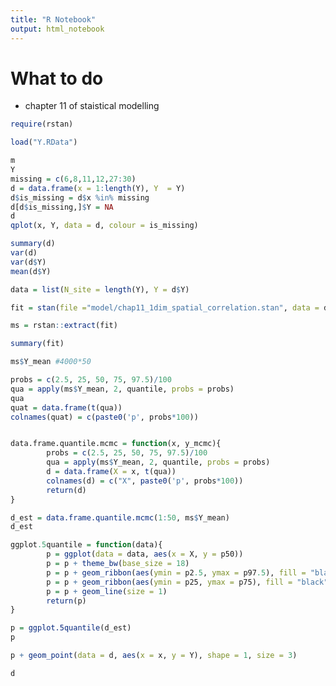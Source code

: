 ```yaml
---
title: "R Notebook"
output: html_notebook
---
```



# What to do
- chapter 11 of staistical modelling
```r
require(rstan)

```

```r
load("Y.RData")

m
Y
missing = c(6,8,11,12,27:30)
d = data.frame(x = 1:length(Y), Y  = Y)
d$is_missing = d$x %in% missing
d[d$is_missing,]$Y = NA
d
qplot(x, Y, data = d, colour = is_missing)

```

```r
summary(d)
var(d)
var(d$Y)
mean(d$Y)

```

```r
data = list(N_site = length(Y), Y = d$Y)

fit = stan(file ="model/chap11_1dim_spatial_correlation.stan", data = data, seed = 1234)
```

```r
ms = rstan::extract(fit)

summary(fit)
```


```r
ms$Y_mean #4000*50

probs = c(2.5, 25, 50, 75, 97.5)/100
qua = apply(ms$Y_mean, 2, quantile, probs = probs)
qua
quat = data.frame(t(qua))
colnames(quat) = c(paste0('p', probs*100))


data.frame.quantile.mcmc = function(x, y_mcmc){
        probs = c(2.5, 25, 50, 75, 97.5)/100
        qua = apply(ms$Y_mean, 2, quantile, probs = probs)
        d = data.frame(X = x, t(qua))
        colnames(d) = c("X", paste0('p', probs*100))
        return(d)
}

d_est = data.frame.quantile.mcmc(1:50, ms$Y_mean)
d_est

ggplot.5quantile = function(data){
        p = ggplot(data = data, aes(x = X, y = p50))
        p = p + theme_bw(base_size = 18)
        p = p + geom_ribbon(aes(ymin = p2.5, ymax = p97.5), fill = "black", alpha = 1/6)
        p = p + geom_ribbon(aes(ymin = p25, ymax = p75), fill = "black", alpha = 2/6)
        p = p + geom_line(size = 1)
        return(p)
}

p = ggplot.5quantile(d_est)
p

p + geom_point(data = d, aes(x = x, y = Y), shape = 1, size = 3)

d
```
